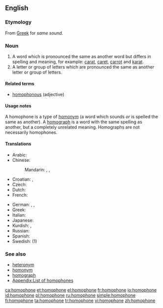 ==English==
{{wikipedia}}
{{nyms}}

===Etymology===
From [[Greek]] for ''same sound''.

===Noun===
{{en-noun}}

# A word which is pronounced the same as another word but differs in spelling and meaning, for example: [[carat]], [[caret]], [[carrot]] and [[karat]].
# A letter or group of letters which are pronounced the same as another letter or group of letters.

====Related terms====
* [[homophonous]] (adjective)

====Usage notes====
A homophone is a type of [[homonym]] (a word which sounds ''or'' is spelled the same as another). A [[homograph]] is a word with the same spelling as another, but a completely unrelated meaning. Homographs are not necessarily homophones.

====Translations====
{{trans-top|words with the same pronunciation}}
* Arabic: {{t|ar|لفظة متجانسة|f|tr=lafZa mutajānisa|sc=Arab}}
* Chinese:
*: Mandarin: {{t|cmn|同音詞|sc=Hani|xs=Mandarin}},  {{t|cmn|同音词|tr=tóngyīncí|sc=Hani|xs=Mandarin}},  {{qualifier|of Chinese characters}} {{t|cmn|同音字|tr=tóngyīnzì|sc=Hani|xs=Mandarin}}
* Croatian: {{t-|hr|homofon|m}}, {{t-|hr|istozvučnica|f}}
* Czech: {{t+|cs|homofonum|n}}
* Dutch: {{t|nl|homofoon|m}}
* French: {{t+|fr|homophone|m}}
{{trans-mid}}
* German: {{t|de|Gleichklang|m}},  {{t|de|Homophon|n}},  {{t|de|Homofon|n}}
* Greek: {{t+|el|ομόφωνος|m|sc=Grek}}
* Italian: {{t-|it|omofono|m}}
* Japanese: {{t|ja|同音語|tr=どうおんご, dōongo|sc=Jpan}}
* Kurdish: {{t|ku|hevdeng}}, {{t-|ku|homofon}}
* Russian: {{t|ru|омофон|m|tr=omofón|sc=Cyrl}}
* Spanish: {{t-|es|homófono|m}}
* Swedish: {{t+|sv|homofon|c}} (1)
{{trans-bottom}}

===See also===
* [[heteronym]]
* [[homonym]]
* [[homograph]]
* [[Appendix:List of homophones]]

[[ca:homophone]]
[[et:homophone]]
[[el:homophone]]
[[fr:homophone]]
[[io:homophone]]
[[id:homophone]]
[[pl:homophone]]
[[ru:homophone]]
[[simple:homophone]]
[[fi:homophone]]
[[ta:homophone]]
[[tr:homophone]]
[[vi:homophone]]
[[zh:homophone]]